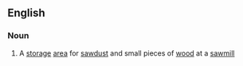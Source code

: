 ==English==

===Noun===
{{en-noun}}

# {{context|US|lang=en}} A [[storage]] [[area]] for [[sawdust]] and small pieces of [[wood]] at a [[sawmill]]